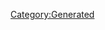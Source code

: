 {{Texts/Music
 |ID=121
 |MusicName=NEO STREAM Another ver.
 |OfficialName=NEO STREAM
 |VocalName=ワルキューレ　美雲ΔJUNNA フレイアΔ鈴木みのり カナメΔ安野希世乃 レイナΔ東山奈央 マキナΔ西田望見
 |VocalNameLF=ワルキューレ　美雲ΔJUNNA　フレイアΔ鈴木みのり
カナメΔ安野希世乃　レイナΔ東山奈央　マキナΔ西田望見
 |Description=作品：マクロスΔ

歌手：ワルキューレ
　　　美雲ΔJUNNA　フレイアΔ鈴木みのり
　　　カナメΔ安野希世乃　レイナΔ東山奈央
　　　マキナΔ西田望見

作詞：西田恵美
作曲：渡辺未来
 |BuyURL=https://recochoku.jp/song/S1003321335/single?ds=1004688106
 |StoryDesc=
 |StoryTitle=
 |BannerId=4
 |AnmStoreURL=https://anime.dmkt-sp.jp/animestore/ci_pc?workId=20867
}}
[[Category:Generated]]
